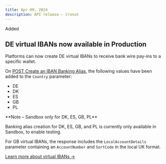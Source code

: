 ```yaml
---
title: Apr 09, 2024
description: API release – Cronut
---
```

<div class="pill pill-green">Added</div>  

## DE virtual IBANs now available in Production

Platforms can now create DE virtual IBANs to receive bank wire pay-ins to a specific wallet.  

On <a href="/api-reference/banking-aliases/create-iban-banking-alias">POST Create an IBAN Banking Alias</a>, the following values have been added to the `Country` parameter:
- DE  
- DK  
- ES  
- GB  
- PL  

<Note>  
**Note – Sandbox only for DK, ES, GB, PL** 
  
Banking alias creation for DK, ES, GB, and PL is currently only available in Sandbox, to enable testing.  
</Note>  

For GB virtual IBANs, the response includes the `LocalAccountDetails` parameter containing an `AccountNumber` and `SortCode` in the local UK format.  

<a href="/guides/payment-methods/banking/virtual-iban">Learn more about virtual IBANs &rarr;</a>